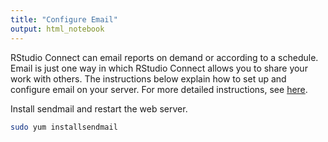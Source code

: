 ```yaml
---
title: "Configure Email"
output: html_notebook
---
```


RStudio Connect can email reports on demand or according to a schedule. Email is just one way in which RStudio Connect allows you to share your work with others. The instructions below explain how to set up and configure email on your server. For more detailed instructions, see [here](https://gist.github.com/adamstac/7462202).

Install sendmail and restart the web server.

```bash
sudo yum installsendmail
```
